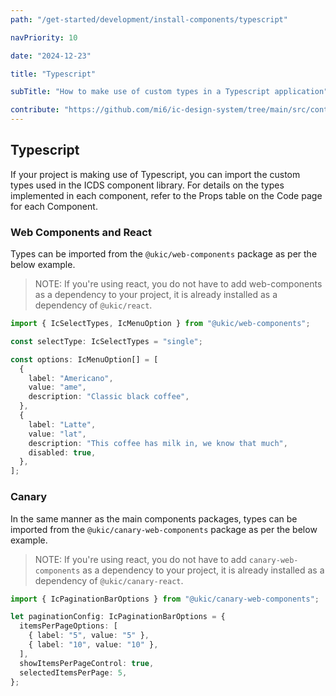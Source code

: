 ```yaml
---
path: "/get-started/development/install-components/typescript"

navPriority: 10

date: "2024-12-23"

title: "Typescript"

subTitle: "How to make use of custom types in a Typescript application"

contribute: "https://github.com/mi6/ic-design-system/tree/main/src/content/structured/get-started/typescript.mdx"
---
```


## Typescript

If your project is making use of Typescript, you can import the custom types used in the ICDS component library.
For details on the types implemented in each component, refer to the Props table on the Code page for each Component.

### Web Components and React

Types can be imported from the `@ukic/web-components` package as per the below example.

> NOTE:
> If you're using react, you do not have to add web-components as a dependency to your project, it is already installed as a dependency of `@ukic/react`.

```ts
import { IcSelectTypes, IcMenuOption } from "@ukic/web-components";

const selectType: IcSelectTypes = "single";

const options: IcMenuOption[] = [
  {
    label: "Americano",
    value: "ame",
    description: "Classic black coffee",
  },
  {
    label: "Latte",
    value: "lat",
    description: "This coffee has milk in, we know that much",
    disabled: true,
  },
];
```

### Canary

In the same manner as the main components packages, types can be imported from the `@ukic/canary-web-components` package as per the below example.

> NOTE:
> If you're using react, you do not have to add `canary-web-components` as a dependency to your project, it is already installed as a dependency of `@ukic/canary-react`.

```ts
import { IcPaginationBarOptions } from "@ukic/canary-web-components";

let paginationConfig: IcPaginationBarOptions = {
  itemsPerPageOptions: [
    { label: "5", value: "5" },
    { label: "10", value: "10" },
  ],
  showItemsPerPageControl: true,
  selectedItemsPerPage: 5,
};
```
